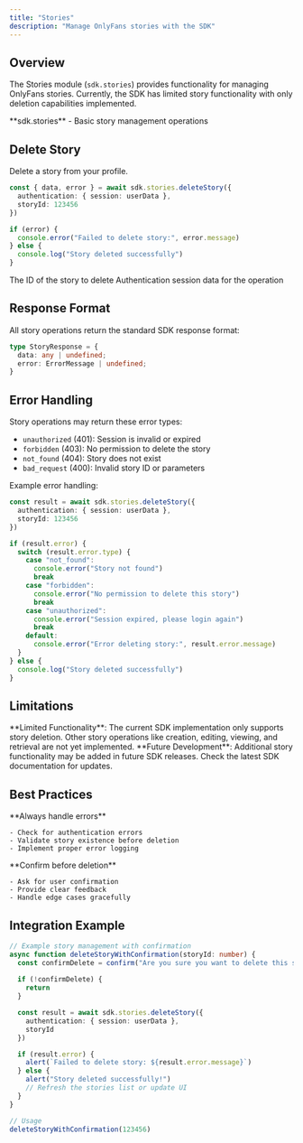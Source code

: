 ```yaml
---
title: "Stories"
description: "Manage OnlyFans stories with the SDK"
---
```


## Overview

The Stories module (`sdk.stories`) provides functionality for managing OnlyFans stories. Currently, the SDK has limited story functionality with only deletion capabilities implemented.

<Card title="Stories Module" icon="clock">
  **sdk.stories** - Basic story management operations
</Card>

## Delete Story

Delete a story from your profile.

```typescript
const { data, error } = await sdk.stories.deleteStory({
  authentication: { session: userData },
  storyId: 123456
})

if (error) {
  console.error("Failed to delete story:", error.message)
} else {
  console.log("Story deleted successfully")
}
```

<ParamField path="storyId" type="number" required>
  The ID of the story to delete
</ParamField>

<ParamField path="authentication" type="object" required>
  Authentication session data for the operation
</ParamField>

## Response Format

All story operations return the standard SDK response format:

```typescript
type StoryResponse = {
  data: any | undefined;
  error: ErrorMessage | undefined;
}
```

## Error Handling

Story operations may return these error types:

- `unauthorized` (401): Session is invalid or expired
- `forbidden` (403): No permission to delete the story
- `not_found` (404): Story does not exist
- `bad_request` (400): Invalid story ID or parameters

Example error handling:

```typescript
const result = await sdk.stories.deleteStory({
  authentication: { session: userData },
  storyId: 123456
})

if (result.error) {
  switch (result.error.type) {
    case "not_found":
      console.error("Story not found")
      break
    case "forbidden":
      console.error("No permission to delete this story")
      break
    case "unauthorized":
      console.error("Session expired, please login again")
      break
    default:
      console.error("Error deleting story:", result.error.message)
  }
} else {
  console.log("Story deleted successfully")
}
```

## Limitations

<Warning>
  **Limited Functionality**: The current SDK implementation only supports story deletion. Other story operations like creation, editing, viewing, and retrieval are not yet implemented.
</Warning>

<Note>
  **Future Development**: Additional story functionality may be added in future SDK releases. Check the latest SDK documentation for updates.
</Note>

## Best Practices

<CardGroup cols={2}>
  <Card title="Error Handling" icon="shield-check">
    **Always handle errors**
    
    - Check for authentication errors
    - Validate story existence before deletion
    - Implement proper error logging
  </Card>
  <Card title="User Experience" icon="user-check">
    **Confirm before deletion**
    
    - Ask for user confirmation
    - Provide clear feedback
    - Handle edge cases gracefully
  </Card>
</CardGroup>

## Integration Example

```typescript
// Example story management with confirmation
async function deleteStoryWithConfirmation(storyId: number) {
  const confirmDelete = confirm("Are you sure you want to delete this story?")
  
  if (!confirmDelete) {
    return
  }

  const result = await sdk.stories.deleteStory({
    authentication: { session: userData },
    storyId
  })

  if (result.error) {
    alert(`Failed to delete story: ${result.error.message}`)
  } else {
    alert("Story deleted successfully!")
    // Refresh the stories list or update UI
  }
}

// Usage
deleteStoryWithConfirmation(123456)
``` 